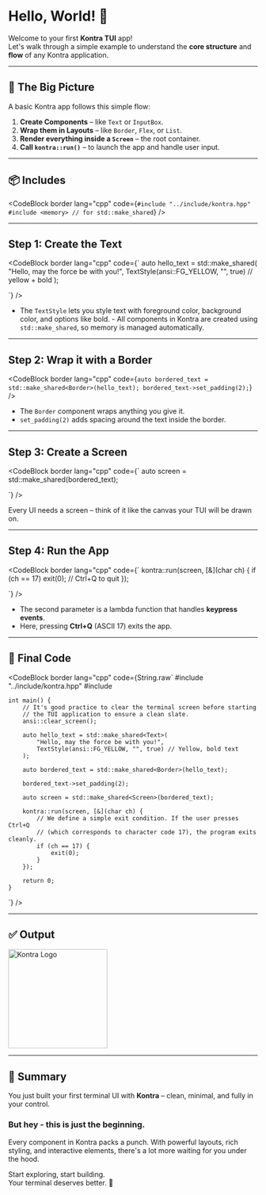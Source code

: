 
# Hello, World! 🌟

Welcome to your first **Kontra TUI** app!  
Let's walk through a simple example to understand the **core structure** and **flow** of any Kontra application.

---

## 🧠 The Big Picture

A basic Kontra app follows this simple flow:

1. **Create Components** – like `Text` or `InputBox`.
2. **Wrap them in Layouts** – like `Border`, `Flex`, or `List`.
3. **Render everything inside a `Screen`** – the root container.
4. **Call `kontra::run()`** – to launch the app and handle user input.

---

## 📦 Includes

<CodeBlock
  border
  lang="cpp"
  code={`
    #include "../include/kontra.hpp"
    #include <memory> // for std::make_shared
    `}
/>

---

## Step 1: Create the Text

<CodeBlock border 
  lang="cpp"
  code={`
    auto hello_text = std::make_shared<Text>(
        "Hello, may the force be with you!",
        TextStyle(ansi::FG_YELLOW, "", true) // yellow + bold
    );

`}
/>

- The `TextStyle` lets you style text with foreground color, background
  color, and options like bold. - All components in Kontra are created using
  `std::make_shared`, so memory is managed automatically.

---

## Step 2: Wrap it with a Border

<CodeBlock
  border
  lang="cpp"
  code={`
    auto bordered_text = std::make_shared<Border>(hello_text);
    bordered_text->set_padding(2);
    `}
/>

- The `Border` component wraps anything you give it.
- `set_padding(2)` adds spacing around the text inside the border.

---

## Step 3: Create a Screen

<CodeBlock
  border
  lang="cpp"
  code={`
    auto screen = std::make_shared<Screen>(bordered_text);
  
  `}
/>

Every UI needs a screen – think of it like the canvas your TUI will be drawn on.

---

## Step 4: Run the App

<CodeBlock border 
  lang="cpp"
  code={`
    kontra::run(screen, [&](char ch) {
        if (ch == 17) exit(0); // Ctrl+Q to quit
    });

`}
/>

- The second parameter is a lambda function that handles **keypress events**.
- Here, pressing **Ctrl+Q** (ASCII 17) exits the app.

---

## 🚀 Final Code

<CodeBlock border 
  lang="cpp"
  code={String.raw`
    #include "../include/kontra.hpp" 
    #include <memory>

    int main() {
        // It's good practice to clear the terminal screen before starting
        // the TUI application to ensure a clean slate.
        ansi::clear_screen();

        auto hello_text = std::make_shared<Text>(
            "Hello, may the force be with you!",
            TextStyle(ansi::FG_YELLOW, "", true) // Yellow, bold text
        );

        auto bordered_text = std::make_shared<Border>(hello_text);

        bordered_text->set_padding(2);

        auto screen = std::make_shared<Screen>(bordered_text);

        kontra::run(screen, [&](char ch) {
            // We define a simple exit condition. If the user presses Ctrl+Q
            // (which corresponds to character code 17), the program exits cleanly.
            if (ch == 17) {
                exit(0);
            }
        });

        return 0;
    }

`}
/>

---

## ✅ Output

<img
  src="/images/hello-world.png"
  className="w-full"
  alt="Kontra Logo"
  width="200"
/>

---

## 🏁 Summary

You just built your first terminal UI with **Kontra** – clean, minimal, and fully in your control.

### But hey - this is just the beginning.

Every component in Kontra packs a punch. With powerful layouts, rich styling, and interactive elements, there's a lot more waiting for you under the hood.

Start exploring, start building.  
Your terminal deserves better. 🚀
